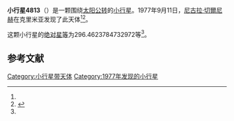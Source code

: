 {{Infobox planet
| bgcolour = #FFFFC0
| name = 4813 Terebizh
| symbol = 
| image = 
| caption = 
| discovery = yes
| discovery_ref = 
| discoverer = [[尼古拉·切爾尼赫|尼古拉·切爾尼赫]]
| discovery_site = [[克里米亚|克里米亚]] 
| discovered = 1977年9月11日
| designations = yes
| mp_name = 
| named_after = 
| alt_names = 1977 RR7/ 1981 JN1 / 1981 KV
| mp_category = [[主带小行星|主带小行星]]
| orbit_ref = <ref name="a">[http://ssd.jpl.nasa.gov/sbdb.cgi?sstr=4813 4813 Terebizh] {{Wayback|url=http://ssd.jpl.nasa.gov/sbdb.cgi?sstr=4813 |date=20201124010740 }}，小行星數據庫瀏覽器（JPL Small-Body Database Browser）－[[美国国家航空航天局|美国国家航空航天局]]喷气推进实验室</ref>
| epoch = 2456400.5 (2013年4月18日更新)
| aphelion = {{convert|3.440519425337417|AU|km|3|abbr=on|lk=out}}
| perihelion = {{convert|2.801693782990097|AU|km|3|abbr=on}}
| semimajor = {{convert|3.121106604163757|AU|km|3|abbr=on}}
| eccentricity = 0.102339606
| period = 2014.008647 [[日|日]]<br />5.51[[儒略年|儒略年]]
| avg_speed = 
| inclination = 11.86006211020004
| asc_node = 20.96741394652924
| mean_anomaly = 
| arg_peri = 296.4623784732972
| satellites = 
| physical_characteristics = yes
| dimensions = 
| mass = 
| density = 
| surface_grav = 
| escape_velocity = 
| sidereal_day = 
| axial_tilt = 
| pole_ecliptic_lat = 
| pole_ecliptic_lon = 
| albedo = 
| temperatures= 
| temp_name1 = 
| mean_temp_1 = 
| max_temp_1 = 
| temp_name2 = 
| max_temp_2 = 
| spectral_type = 
| abs_magnitude = 296.4623784732972
}}

'''小行星4813'''（{{lang-en|4813 Terebizh}}）是一颗围绕[[太阳|太阳]][[公转|公转]]的[[小行星|小行星]]。1977年9月11日，[[尼古拉·切爾尼赫|尼古拉·切爾尼赫]]在克里米亚发现了此天体<ref name="a" /><ref>{{cite news|title=小行星列表|url=http://cfa-www.harvard.edu/iau/lists/NumberedMPs.txt|accessdate=2013-07-08|newspaper=哈佛大学|archive-date=2008-05-17|archive-url=https://web.archive.org/web/20080517010638/http://cfa-www.harvard.edu/iau/lists/NumberedMPs.txt|dead-url=no}}</ref>。

这颗小行星的[[绝对星等|绝对星等]]为296.4623784732972等<ref name="a" />。

==参考文献==
{{reflist}}
{{Minor Planet Number|[[小行星4812|小行星4812]]|[[小行星4814|小行星4814]]}}

{{小天体}}

[[Category:小行星带天体|Category:小行星带天体]]
[[Category:1977年发现的小行星|Category:1977年发现的小行星]]

{{asteroid-stub}}